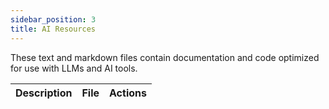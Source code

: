 ```yaml
---
sidebar_position: 3
title: AI Resources
---
```




These text and markdown files contain documentation and code optimized for use with LLMs and AI tools.

<table style={{ width: '100%', borderCollapse: 'collapse' }}>
  <thead>
    <tr>
      <th style={{ textAlign: 'left', padding: '10px' }}>Description</th>
      <th style={{ textAlign: 'left', padding: '10px' }}>File</th>
      <th style={{ textAlign: 'left', padding: '10px' }}>Actions</th>
    </tr>
  </thead>
  <tbody>
    <CopyButton
      title="llms.md"
      filePath="/llms.md"
      description="Navigation index of all EigenLayer documentation pages."
    />
    <CopyButton
      title="llms-full.md"
      filePath="/llms-full.md"
      description="Complete EigenLayer documentation."
    />
    <CopyButton
      title="avs-developer-docs.md"
      filePath="/avs-developer-docs.md"
      description="AVS Developers documentation."
    />
    <CopyButton
      title="eigenda-docs.md"
      filePath="/eigenda-docs.md"
      description="EigenDA documentation."
    />
    <CopyButton
      title="operators-developer-docs.md"
      filePath="/operators-developer-docs.md"
      description="Operators documentation."
    />
    <CopyButton
      title="eigenlayer-contracts.md"
      filePath="/eigenlayer-contracts.md"
      description="Complete EigenLayer contracts."
    />
    <CopyButton
      title="hello-world-avs.md"
      filePath="/hello-world-avs.md"
      description="Complete Hello World AVS."
    />
    <CopyButton
      title="eigenlayer-go-sdk.md"
      filePath="/eigenlayer-go-sdk.md"
      description="EigenLayer Go SDK."
      isLastRow={true}
    />
  </tbody>
</table>
